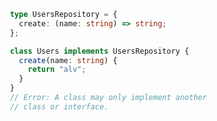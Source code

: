 ```typescript
 type UsersRepository = {
   create: (name: string) => string;
 };

 class Users implements UsersRepository {
   create(name: string) {
     return "alv";
   }
 } 
 // Error: A class may only implement another
 // class or interface.
```
